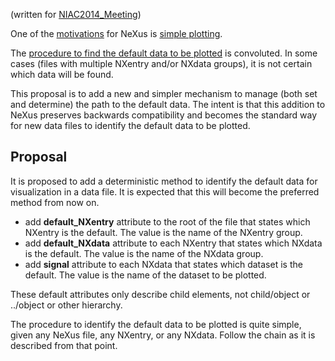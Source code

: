 (written for [[NIAC2014_Meeting]])

One of the [http://download.nexusformat.org/doc/html/motivations.html  motivations] for NeXus is [http://download.nexusformat.org/doc/html/motivations.html#simpleplotting  simple plotting].

The [http://download.nexusformat.org/doc/html/datarules.html#find-plottable-data procedure to find the default data to be plotted] is convoluted.  In some cases (files with multiple NXentry and/or NXdata groups), it is not certain which data will be found.

This proposal is to add a new and simpler mechanism to manage (both set and determine) the path to the default data.  The intent is that this addition to NeXus preserves backwards compatibility and becomes the standard way for new data files to identify the default data to be plotted.

== Proposal ==

It is proposed to add a deterministic method to identify the default data for visualization in a data file.
It is expected that this will become the preferred method from now on.

* add '''default_NXentry''' attribute to the root of the file that states which NXentry is the default.  The value is the name of the NXentry group.
* add '''default_NXdata''' attribute to each NXentry that states which NXdata is the default.  The value is the name of the NXdata group.
* add '''signal''' attribute to each NXdata that states which dataset is the default.  The value is the name of the dataset to be plotted.

These default attributes only describe child elements, not child/object or ../object or other hierarchy.

The procedure to identify the default data to be plotted is quite simple, given any NeXus file, any NXentry, or any NXdata.  Follow the chain as it is described from that point.